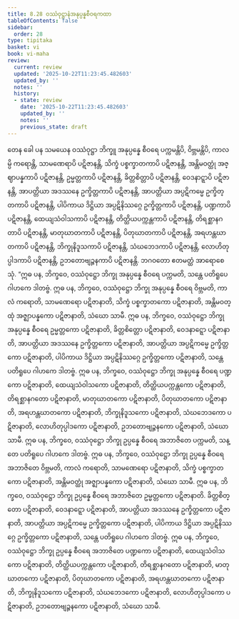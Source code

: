 ```yaml
---
title: 8.28 ဝဿံဝုဋ္ဌာနံအနုပ္ပန္နစီဝရကထာ
tableOfContents: false
sidebar:
  order: 28
type: tipitaka
basket: vi
book: vi-maha
review:
  current: review
  updated: '2025-10-22T11:23:45.482603'
  updated_by: ''
  notes: ''
  history:
  - state: review
    date: '2025-10-22T11:23:45.482603'
    updated_by: ''
    notes: ''
    previous_state: draft
---
```



<ReviewStatus review={frontmatter.review} showDetails={true} />

<HypothesisAnnotation frontmatter={frontmatter} />

<DynamicBreadcrumb />

<Division number="373" book="vi-maha" e="ch" v="3" p="423">

<Paragraph number="1721" book="vi-maha">
တေန ခေါ ပန သမယေန ဝဿံဝုဋ္ဌာ ဘိက္ခူ အနုပ္ပန္နေ စီဝရေ ပက္ကမန္တိပိ, ဝိဗ္ဘမန္တိပိ, ကာလမ္ပိ ကရောန္တိ, သာမဏေရာပိ ပဋိဇာနန္တိ, သိက္ခံ ပစ္စက္ခာတကာပိ ပဋိဇာနန္တိ, အန္တိမဝတ္ထုံ အဇ္ဈာပန္နကာပိ ပဋိဇာနန္တိ, ဥမ္မတ္တကာပိ ပဋိဇာနန္တိ, ခိတ္တစိတ္တာပိ ပဋိဇာနန္တိ, ဝေဒနာဋ္ဋာပိ ပဋိဇာနန္တိ, အာပတ္တိယာ အဒဿနေ ဥက္ခိတ္တကာပိ ပဋိဇာနန္တိ, အာပတ္တိယာ အပ္ပဋိကမ္မေ ဥက္ခိတ္တကာပိ ပဋိဇာနန္တိ, ပါပိကာယ ဒိဋ္ဌိယာ အပ္ပဋိနိဿဂ္ဂေ ဥက္ခိတ္တကာပိ ပဋိဇာနန္တိ, ပဏ္ဍကာပိ ပဋိဇာနန္တိ, ထေယျသံဝါသကာပိ ပဋိဇာနန္တိ, တိတ္ထိယပက္ကန္တကာပိ ပဋိဇာနန္တိ, တိရစ္ဆာနဂတာပိ ပဋိဇာနန္တိ, မာတုဃာတကာပိ ပဋိဇာနန္တိ, ပိတုဃာတကာပိ ပဋိဇာနန္တိ, အရဟန္တဃာတကာပိ ပဋိဇာနန္တိ, ဘိက္ခုနိဒူသကာပိ ပဋိဇာနန္တိ, သံဃဘေဒကာပိ ပဋိဇာနန္တိ, လောဟိတုပ္ပါဒကာပိ ပဋိဇာနန္တိ, ဥဘတောဗျဉ္ဇနကာပိ ပဋိဇာနန္တိ. ဘဂဝတော ဧတမတ္ထံ အာရောစေသုံ.
</Paragraph>

</Division>
<Division number="374" book="vi-maha" e="ch" v="3" p="423">

<Paragraph number="1722" book="vi-maha">
“ဣဓ ပန, ဘိက္ခဝေ, ဝဿံဝုဋ္ဌော ဘိက္ခု အနုပ္ပန္နေ စီဝရေ ပက္ကမတိ, သန္တေ ပတိရူပေ ဂါဟကေ ဒါတဗ္ဗံ.
</Paragraph>

<Paragraph number="1723" book="vi-maha">
ဣဓ ပန, ဘိက္ခဝေ, ဝဿံဝုဋ္ဌော ဘိက္ခု အနုပ္ပန္နေ စီဝရေ ဝိဗ္ဘမတိ, ကာလံ ကရောတိ, သာမဏေရော ပဋိဇာနာတိ, သိက္ခံ ပစ္စက္ခာတကော ပဋိဇာနာတိ, အန္တိမဝတ္ထုံ အဇ္ဈာပန္နကော ပဋိဇာနာတိ, သံဃော သာမီ.
</Paragraph>

<Paragraph number="1724" book="vi-maha">
ဣဓ ပန, ဘိက္ခဝေ, ဝဿံဝုဋ္ဌော ဘိက္ခု အနုပ္ပန္နေ စီဝရေ ဥမ္မတ္တကော ပဋိဇာနာတိ, ခိတ္တစိတ္တော ပဋိဇာနာတိ, ဝေဒနာဋ္ဋော ပဋိဇာနာတိ, အာပတ္တိယာ အဒဿနေ ဥက္ခိတ္တကော ပဋိဇာနာတိ, အာပတ္တိယာ အပ္ပဋိကမ္မေ ဥက္ခိတ္တကော ပဋိဇာနာတိ, ပါပိကာယ ဒိဋ္ဌိယာ အပ္ပဋိနိဿဂ္ဂေ ဥက္ခိတ္တကော ပဋိဇာနာတိ, သန္တေ ပတိရူပေ ဂါဟကေ ဒါတဗ္ဗံ.
</Paragraph>

<Paragraph number="1725" book="vi-maha">
ဣဓ ပန, ဘိက္ခဝေ, ဝဿံဝုဋ္ဌော ဘိက္ခု အနုပ္ပန္နေ စီဝရေ ပဏ္ဍကော ပဋိဇာနာတိ, ထေယျသံဝါသကော ပဋိဇာနာတိ, တိတ္ထိယပက္ကန္တကော ပဋိဇာနာတိ, တိရစ္ဆာနဂတော ပဋိဇာနာတိ, မာတုဃာတကော ပဋိဇာနာတိ, ပိတုဃာတကော ပဋိဇာနာတိ, အရဟန္တဃာတကော ပဋိဇာနာတိ, ဘိက္ခုနိဒူသကော ပဋိဇာနာတိ, သံဃဘေဒကော ပဋိဇာနာတိ, လောဟိတုပ္ပါဒကော ပဋိဇာနာတိ, ဥဘတောဗျဉ္ဇနကော ပဋိဇာနာတိ, သံဃော သာမီ.
</Paragraph>

</Division>
<Division number="375" book="vi-maha" e="ch" v="3" p="424">

<Paragraph number="1726" book="vi-maha">
ဣဓ ပန, ဘိက္ခဝေ, ဝဿံဝုဋ္ဌော ဘိက္ခု ဥပ္ပန္နေ စီဝရေ အဘာဇိတေ ပက္ကမတိ, သန္တေ ပတိရူပေ ဂါဟကေ ဒါတဗ္ဗံ.
</Paragraph>

<Paragraph number="1727" book="vi-maha">
ဣဓ ပန, ဘိက္ခဝေ, ဝဿံဝုဋ္ဌော ဘိက္ခု ဥပ္ပန္နေ စီဝရေ အဘာဇိတေ ဝိဗ္ဘမတိ, ကာလံ ကရောတိ, သာမဏေရော ပဋိဇာနာတိ, သိက္ခံ ပစ္စက္ခာတကော ပဋိဇာနာတိ, အန္တိမဝတ္ထုံ အဇ္ဈာပန္နကော ပဋိဇာနာတိ, သံဃော သာမီ.
</Paragraph>

<Paragraph number="1728" book="vi-maha">
ဣဓ ပန, ဘိက္ခဝေ, ဝဿံဝုဋ္ဌော ဘိက္ခု ဥပ္ပန္နေ စီဝရေ အဘာဇိတေ ဥမ္မတ္တကော ပဋိဇာနာတိ. ခိတ္တစိတ္တော ပဋိဇာနာတိ, ဝေဒနာဋ္ဋော ပဋိဇာနာတိ, အာပတ္တိယာ အဒဿနေ ဥက္ခိတ္တကော ပဋိဇာနာတိ, အာပတ္တိယာ အပ္ပဋိကမ္မေ ဥက္ခိတ္တကော ပဋိဇာနာတိ, ပါပိကာယ ဒိဋ္ဌိယာ အပ္ပဋိနိဿဂ္ဂေ ဥက္ခိတ္တကော ပဋိဇာနာတိ, သန္တေ ပတိရူပေ ဂါဟကေ ဒါတဗ္ဗံ.
</Paragraph>

<Paragraph number="1729" book="vi-maha">
ဣဓ ပန, ဘိက္ခဝေ, ဝဿံဝုဋ္ဌော ဘိက္ခု ဥပ္ပန္နေ စီဝရေ အဘာဇိတေ ပဏ္ဍကော ပဋိဇာနာတိ, ထေယျသံဝါသကော ပဋိဇာနာတိ, တိတ္ထိယပက္ကန္တကော ပဋိဇာနာတိ, တိရစ္ဆာနဂတော ပဋိဇာနာတိ, မာတုဃာတကော ပဋိဇာနာတိ, ပိတုဃာတကော ပဋိဇာနာတိ, အရဟန္တဃာတကော ပဋိဇာနာတိ, ဘိက္ခုနိဒူသကော ပဋိဇာနာတိ, သံဃဘေဒကော ပဋိဇာနာတိ, လောဟိတုပ္ပါဒကော ပဋိဇာနာတိ, ဥဘတောဗျဉ္ဇနကော ပဋိဇာနာတိ, သံဃော သာမီ.
</Paragraph>
</Division>